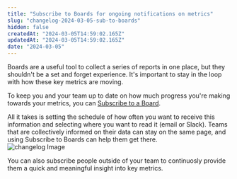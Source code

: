 ```yaml
---
title: "Subscribe to Boards for ongoing notifications on metrics"
slug: "changelog-2024-03-05-sub-to-boards"
hidden: false
createdAt: "2024-03-05T14:59:02.165Z"
updatedAt: "2024-03-05T14:59:02.165Z"
date: "2024-03-05"
---
```

Boards are a useful tool to collect a series of reports in one place, but they shouldn't be a set and forget experience. It's important to stay in the loop with how these key metrics are moving.

To keep you and your team up to date on how much progress you're making towards your metrics, you can [Subscribe to a Board](/docs/boards/advanced#board-subscriptions). 

All it takes is setting the schedule of how often you want to receive this information and selecting where you want to read it (email or Slack).
Teams that are collectively informed on their data can stay on the same page, and using Subscribe to Boards can help them get there.  
![changelog Image](/changelog/subscribetoboards.png)

You can also subscribe people outside of your team to continuosly provide them a quick and meaningful insight into key metrics. 
